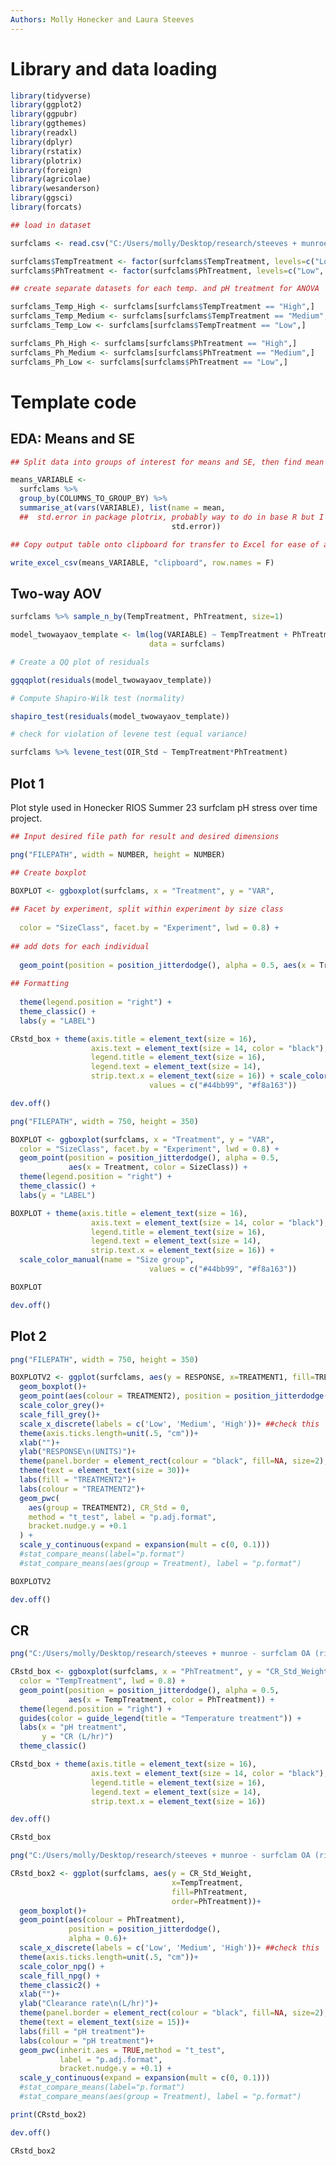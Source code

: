 ```yaml
---
Authors: Molly Honecker and Laura Steeves
---
```


# Library and data loading

```r

library(tidyverse)
library(ggplot2)
library(ggpubr)
library(ggthemes)
library(readxl)
library(dplyr)
library(rstatix)
library(plotrix)
library(foreign)
library(agricolae)
library(wesanderson)
library(ggsci)
library(forcats) 

```

```r

## load in dataset

surfclams <- read.csv("C:/Users/molly/Desktop/research/steeves + munroe - surfclam OA (rios 2023)/data + code/SurfclamsOAandTemp_Fall2023/Biodeposition_ForR.csv")

surfclams$TempTreatment <- factor(surfclams$TempTreatment, levels=c("Low", "Medium", "High"))
surfclams$PhTreatment <- factor(surfclams$PhTreatment, levels=c("Low", "Medium", "High"))

```

```r

## create separate datasets for each temp. and pH treatment for ANOVA

surfclams_Temp_High <- surfclams[surfclams$TempTreatment == "High",]
surfclams_Temp_Medium <- surfclams[surfclams$TempTreatment == "Medium",]
surfclams_Temp_Low <- surfclams[surfclams$TempTreatment == "Low",]

surfclams_Ph_High <- surfclams[surfclams$PhTreatment == "High",]
surfclams_Ph_Medium <- surfclams[surfclams$PhTreatment == "Medium",]
surfclams_Ph_Low <- surfclams[surfclams$PhTreatment == "Low",]

```

# Template code

## EDA: Means and SE

```r

## Split data into groups of interest for means and SE, then find mean and SE of each group

means_VARIABLE <- 
  surfclams %>%
  group_by(COLUMNS_TO_GROUP_BY) %>%
  summarise_at(vars(VARIABLE), list(name = mean, 
  ##  std.error in package plotrix, probably way to do in base R but I didn't do for now 
                                    std.error))

## Copy output table onto clipboard for transfer to Excel for ease of analysis

write_excel_csv(means_VARIABLE, "clipboard", row.names = F)

```

## Two-way AOV

```r

surfclams %>% sample_n_by(TempTreatment, PhTreatment, size=1)

model_twowayaov_template <- lm(log(VARIABLE) ~ TempTreatment + PhTreatment, 
                               data = surfclams)

# Create a QQ plot of residuals

ggqqplot(residuals(model_twowayaov_template))

# Compute Shapiro-Wilk test (normality)

shapiro_test(residuals(model_twowayaov_template))

# check for violation of levene test (equal variance)

surfclams %>% levene_test(OIR_Std ~ TempTreatment*PhTreatment)

```

## Plot 1

Plot style used in Honecker RIOS Summer 23 surfclam pH stress over time project.

```r

## Input desired file path for result and desired dimensions 

png("FILEPATH", width = NUMBER, height = NUMBER)

## Create boxplot

BOXPLOT <- ggboxplot(surfclams, x = "Treatment", y = "VAR", 
                     
## Facet by experiment, split within experiment by size class
                     
  color = "SizeClass", facet.by = "Experiment", lwd = 0.8) +
  
## add dots for each individual
  
  geom_point(position = position_jitterdodge(), alpha = 0.5, aes(x = Treatment, color = SizeClass)) +
  
## Formatting
  
  theme(legend.position = "right") +
  theme_classic() +
  labs(y = "LABEL")

CRstd_box + theme(axis.title = element_text(size = 16),
                  axis.text = element_text(size = 14, color = "black"),
                  legend.title = element_text(size = 16),
                  legend.text = element_text(size = 14),
                  strip.text.x = element_text(size = 16)) + scale_color_manual(name = "Temp/pH group",
                               values = c("#44bb99", "#f8a163"))

dev.off()

```

```r

png("FILEPATH", width = 750, height = 350)

BOXPLOT <- ggboxplot(surfclams, x = "Treatment", y = "VAR", 
  color = "SizeClass", facet.by = "Experiment", lwd = 0.8) +
  geom_point(position = position_jitterdodge(), alpha = 0.5, 
             aes(x = Treatment, color = SizeClass)) +
  theme(legend.position = "right") +
  theme_classic() +
  labs(y = "LABEL")

BOXPLOT + theme(axis.title = element_text(size = 16),
                  axis.text = element_text(size = 14, color = "black"),
                  legend.title = element_text(size = 16),
                  legend.text = element_text(size = 14),
                  strip.text.x = element_text(size = 16)) + 
  scale_color_manual(name = "Size group",
                               values = c("#44bb99", "#f8a163"))

BOXPLOT

dev.off()

```

## Plot 2

```r

png("FILEPATH", width = 750, height = 350)

BOXPLOTV2 <- ggplot(surfclams, aes(y = RESPONSE, x=TREATMENT1, fill=TREATMENT2, order=TREATMENT2))+
  geom_boxplot()+
  geom_point(aes(colour = TREATMENT2), position = position_jitterdodge())+
  scale_color_grey()+
  scale_fill_grey()+
  scale_x_discrete(labels = c('Low', 'Medium', 'High'))+ ##check this
  theme(axis.ticks.length=unit(.5, "cm"))+
  xlab("")+
  ylab("RESPONSE\n(UNITS)")+
  theme(panel.border = element_rect(colour = "black", fill=NA, size=2), legend.position= "none")+
  theme(text = element_text(size = 30))+
  labs(fill = "TREATMENT2")+
  labs(colour = "TREATMENT2")+
  geom_pwc(
    aes(group = TREATMENT2), CR_Std = 0,
    method = "t_test", label = "p.adj.format",
    bracket.nudge.y = +0.1
  ) +
  scale_y_continuous(expand = expansion(mult = c(0, 0.1)))
  #stat_compare_means(label="p.format")
  #stat_compare_means(aes(group = Treatment), label = "p.format")

BOXPLOTV2

dev.off()

```

## CR

```r

png("C:/Users/molly/Desktop/research/steeves + munroe - surfclam OA (rios 2023)/data + code/SurfclamsOAandTemp_Fall2023/CR_Std_Box1.png", width = 750, height = 550)

CRstd_box <- ggboxplot(surfclams, x = "PhTreatment", y = "CR_Std_Weight", 
  color = "TempTreatment", lwd = 0.8) +
  geom_point(position = position_jitterdodge(), alpha = 0.5, 
             aes(x = TempTreatment, color = PhTreatment)) +
  theme(legend.position = "right") +
  guides(color = guide_legend(title = "Temperature treatment")) + 
  labs(x = "pH treatment",
       y = "CR (L/hr)")
  theme_classic()

CRstd_box + theme(axis.title = element_text(size = 16),
                  axis.text = element_text(size = 14, color = "black"),
                  legend.title = element_text(size = 16),
                  legend.text = element_text(size = 14),
                  strip.text.x = element_text(size = 16))

dev.off()

CRstd_box

```

```r

png("C:/Users/molly/Desktop/research/steeves + munroe - surfclam OA (rios 2023)/data + code/SurfclamsOAandTemp_Fall2023/CR_Std_Box2.png", width = 500, height = 350)

CRstd_box2 <- ggplot(surfclams, aes(y = CR_Std_Weight, 
                                    x=TempTreatment, 
                                    fill=PhTreatment, 
                                    order=PhTreatment))+
  geom_boxplot()+
  geom_point(aes(colour = PhTreatment), 
             position = position_jitterdodge(),
             alpha = 0.6)+
  scale_x_discrete(labels = c('Low', 'Medium', 'High'))+ ##check this
  theme(axis.ticks.length=unit(.5, "cm"))+
  scale_color_npg() +
  scale_fill_npg() +
  theme_classic2() +
  xlab("")+
  ylab("Clearance rate\n(L/hr)")+
  theme(panel.border = element_rect(colour = "black", fill=NA, size=2), legend.position= "none")+
  theme(text = element_text(size = 15))+
  labs(fill = "pH treatment")+
  labs(colour = "pH treatment")+
  geom_pwc(inherit.aes = TRUE,method = "t_test", 
           label = "p.adj.format",
           bracket.nudge.y = +0.1) +
  scale_y_continuous(expand = expansion(mult = c(0, 0.1)))
  #stat_compare_means(label="p.format")
  #stat_compare_means(aes(group = Treatment), label = "p.format")

print(CRstd_box2)

dev.off()

CRstd_box2

```
